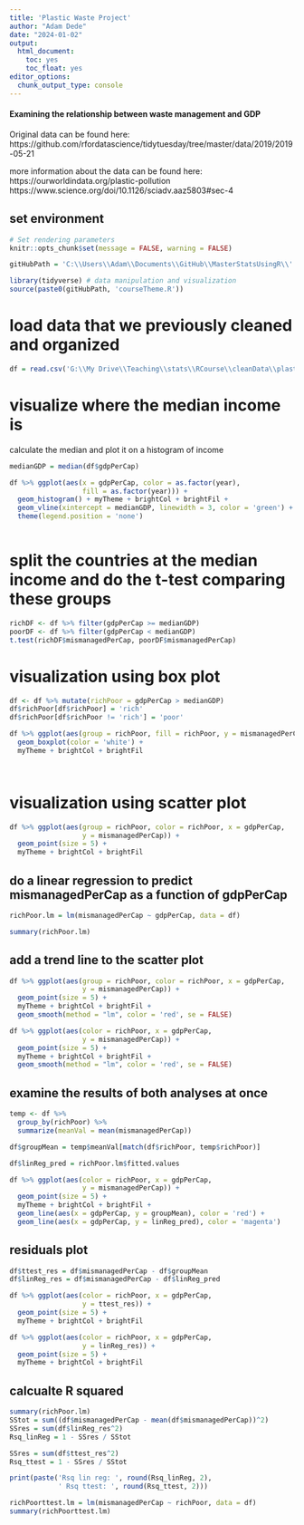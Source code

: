```yaml
---
title: 'Plastic Waste Project'
author: "Adam Dede"
date: "2024-01-02"
output:
  html_document:
    toc: yes
    toc_float: yes
editor_options:
  chunk_output_type: console
---
```


#### Examining the relationship between waste management and GDP

Original data can be found here: 
https://github.com/rfordatascience/tidytuesday/tree/master/data/2019/2019-05-21

more information about the data can be found here: 
https://ourworldindata.org/plastic-pollution
https://www.science.org/doi/10.1126/sciadv.aaz5803#sec-4


## set environment

```r

# Set rendering parameters
knitr::opts_chunk$set(message = FALSE, warning = FALSE)

gitHubPath = 'C:\\Users\\Adam\\Documents\\GitHub\\MasterStatsUsingR\\'

library(tidyverse) # data manipulation and visualization
source(paste0(gitHubPath, 'courseTheme.R'))
```

# load data that we previously cleaned and organized
```r

df = read.csv('G:\\My Drive\\Teaching\\stats\\RCourse\\cleanData\\plasticWaste.csv')


```

# visualize where the median income is

calculate the median and plot it on a histogram of income

```r
medianGDP = median(df$gdpPerCap)

df %>% ggplot(aes(x = gdpPerCap, color = as.factor(year), 
                  fill = as.factor(year))) + 
  geom_histogram() + myTheme + brightCol + brightFil + 
  geom_vline(xintercept = medianGDP, linewidth = 3, color = 'green') + 
  theme(legend.position = 'none')



```

# split the countries at the median income and do the t-test comparing these groups

```r
richDF <- df %>% filter(gdpPerCap >= medianGDP)
poorDF <- df %>% filter(gdpPerCap < medianGDP)
t.test(richDF$mismanagedPerCap, poorDF$mismanagedPerCap) 

```

# visualization using box plot

```r
df <- df %>% mutate(richPoor = gdpPerCap > medianGDP)
df$richPoor[df$richPoor] = 'rich'
df$richPoor[df$richPoor != 'rich'] = 'poor' 

df %>% ggplot(aes(group = richPoor, fill = richPoor, y = mismanagedPerCap)) + 
  geom_boxplot(color = 'white') +
  myTheme + brightCol + brightFil




```

# visualization using scatter plot

```r
df %>% ggplot(aes(group = richPoor, color = richPoor, x = gdpPerCap, 
                  y = mismanagedPerCap)) + 
  geom_point(size = 5) +
  myTheme + brightCol + brightFil


```

## do a linear regression to predict mismanagedPerCap as a function of gdpPerCap

```r
richPoor.lm = lm(mismanagedPerCap ~ gdpPerCap, data = df)

summary(richPoor.lm)

```

## add a trend line to the scatter plot
```r
df %>% ggplot(aes(group = richPoor, color = richPoor, x = gdpPerCap, 
                  y = mismanagedPerCap)) + 
  geom_point(size = 5) +
  myTheme + brightCol + brightFil + 
  geom_smooth(method = "lm", color = 'red', se = FALSE) 

df %>% ggplot(aes(color = richPoor, x = gdpPerCap, 
                  y = mismanagedPerCap)) + 
  geom_point(size = 5) +
  myTheme + brightCol + brightFil + 
  geom_smooth(method = "lm", color = 'red', se = FALSE) 

```

## examine the results of both analyses at once

```r
temp <- df %>% 
  group_by(richPoor) %>%
  summarize(meanVal = mean(mismanagedPerCap))

df$groupMean = temp$meanVal[match(df$richPoor, temp$richPoor)]

df$linReg_pred = richPoor.lm$fitted.values

df %>% ggplot(aes(color = richPoor, x = gdpPerCap, 
                  y = mismanagedPerCap)) + 
  geom_point(size = 5) +
  myTheme + brightCol + brightFil + 
  geom_line(aes(x = gdpPerCap, y = groupMean), color = 'red') + 
  geom_line(aes(x = gdpPerCap, y = linReg_pred), color = 'magenta')


```

## residuals plot

```r
df$ttest_res = df$mismanagedPerCap - df$groupMean
df$linReg_res = df$mismanagedPerCap - df$linReg_pred

df %>% ggplot(aes(color = richPoor, x = gdpPerCap, 
                  y = ttest_res)) + 
  geom_point(size = 5) +
  myTheme + brightCol + brightFil

df %>% ggplot(aes(color = richPoor, x = gdpPerCap, 
                  y = linReg_res)) + 
  geom_point(size = 5) +
  myTheme + brightCol + brightFil


```

## calcualte R squared

```r
summary(richPoor.lm)
SStot = sum((df$mismanagedPerCap - mean(df$mismanagedPerCap))^2)
SSres = sum(df$linReg_res^2)
Rsq_linReg = 1 - SSres / SStot

SSres = sum(df$ttest_res^2)
Rsq_ttest = 1 - SSres / SStot

print(paste('Rsq lin reg: ', round(Rsq_linReg, 2), 
            ' Rsq ttest: ', round(Rsq_ttest, 2)))

richPoorttest.lm = lm(mismanagedPerCap ~ richPoor, data = df)
summary(richPoorttest.lm)



```


